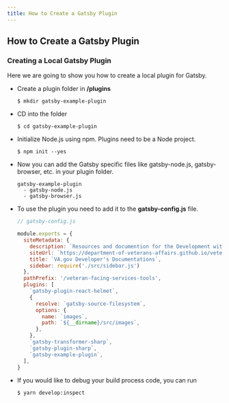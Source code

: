 ```yaml
---
title: How to Create a Gatsby Plugin
---
```


## How to Create a Gatsby Plugin

### Creating a Local Gatsby Plugin
Here we are going to show you how to create a local plugin for Gatsby.

- Create a plugin folder in **/plugins**

  ```shell
  $ mkdir gatsby-example-plugin
  ```
- CD into the folder
  ```shell
  $ cd gatsby-example-plugin
  ```
- Initialize Node.js using npm. Plugins need to be a Node project.
  ```shell
  $ npm init --yes
  ```
- Now you can add the Gatsby specific files like gatsby-node.js, gatsby-browser, etc. in your plugin folder.
  ```
  gatsby-example-plugin
    - gatsby-node.js
    - gatsby-browser.js
  ```
- To use the plugin you need to add it to the **gatsby-config.js** file.
  ```javascript
  // gatsby-config.js

  module.exports = {
    siteMetadata: {
      description: `Resources and documention for the Development within the VA.gov project`,
      siteUrl: `https://department-of-veterans-affairs.github.io/veteran-facing-services-tools`,
      title: `VA.gov Developer's Documentations`,
      sidebar: require('./src/sidebar.js')
    },
    pathPrefix: '/veteran-facing-services-tools',
    plugins: [
      `gatsby-plugin-react-helmet`,
      {
        resolve: `gatsby-source-filesystem`,
        options: {
          name: `images`,
          path: `${__dirname}/src/images`,
        },
      },
      `gatsby-transformer-sharp`,
      `gatsby-plugin-sharp`,
      `gatsby-example-plugin`,
    ],
  }
  ```

- If you would like to debug your build process code, you can run
  ```shell
  $ yarn develop:inspect
  ```
